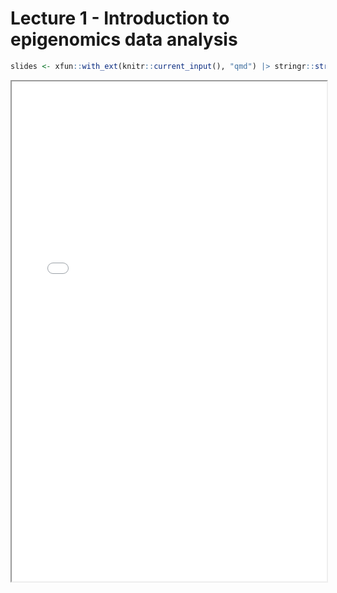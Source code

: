 # Lecture 1 - Introduction to epigenomics data analysis

```r
slides <- xfun::with_ext(knitr::current_input(), "qmd") |> stringr::str_replace('.qmd', '.pdf')
```

<iframe height="800" width="100%" src="`r slides`">
